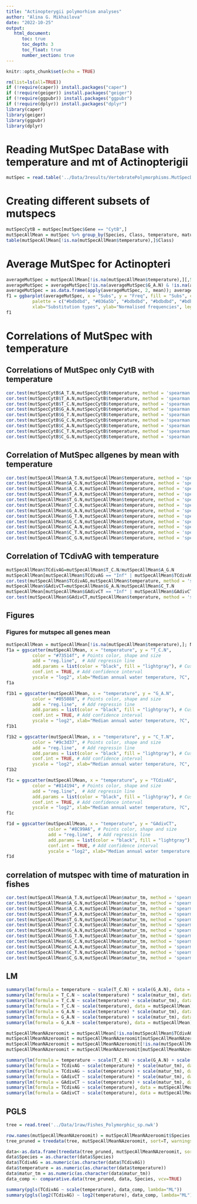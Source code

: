 ```yaml
---
title: "Actinopterygii polymorhism analyses"
author: "Alina G. Mikhailova"
date: "2022-10-25"
output:    
   html_document:
      toc: true
      toc_depth: 3
      toc_float: true
      number_section: true
---
```


```r
knitr::opts_chunk$set(echo = TRUE)
```

```r
rm(list=ls(all=TRUE))
if (!require(caper)) install.packages("caper")
if (!require(geiger)) install.packages("geiger")
if (!require(ggpubr)) install.packages("ggpubr")
if (!require(dplyr)) install.packages("dplyr")
library(caper)
library(geiger)
library(ggpubr)
library(dplyr)
```

# Reading MutSpec DataBase with temperature and mt of Actinopterigii 

```r
mutSpec = read.table('../Data/3results/VertebratePolymorphisms.MutSpecData.txt', header = TRUE)
```

# Creating different subsets of mutspecs
```r
mutSpecCytB = mutSpec[mutSpec$Gene == "CytB",]
mutSpecAllMean = mutSpec %>% group_by(Species, Class, temperature, matur_tm); mutSpecAllMean = mutSpecAllMean %>% summarise(A_C.N=mean(A_C.N), A_G.N=mean(A_G.N), A_T.N=mean(A_T.N), C_A.N=mean(C_A.N), C_G.N=mean(C_G.N), C_T.N=mean(C_T.N), G_A.N=mean(G_A.N), G_C.N=mean(G_C.N), G_T.N=mean(G_T.N), T_A.N=mean(T_A.N), T_C.N=mean(T_C.N), T_G.N=mean(T_G.N))
table(mutSpecAllMean[!is.na(mutSpecAllMean$temperature),]$Class)
```
# Average MutSpec for Actinopteri
```r
averageMutSpec = mutSpecAllMean[!is.na(mutSpecAllMean$temperature),][,5:16]; summary(averageMutSpec)
averageMutSpec = averageMutSpec[!is.na(averageMutSpec$G_A.N) & !is.na(averageMutSpec$G_C.N) & !is.na(averageMutSpec$G_T.N),]; summary(averageMutSpec)
averageMutSpec = as.data.frame(apply(averageMutSpec, 2, mean)); averageMutSpec$Subs = row.names(averageMutSpec); names(averageMutSpec) = c("Freq", "Subs")
f1 = ggbarplot(averageMutSpec, x = "Subs", y = "Freq", fill = "Subs", color = "Subs",
          palette = c("#bdbdbd", "#036a5b", "#bdbdbd", "#bdbdbd", "#bdbdbd", "#9c3d37", "#055088", "#bdbdbd", "#bdbdbd", "#bdbdbd", "#73514f", "#bdbdbd"), 
          xlab="Substitution types", ylab="Normalised frequencies", legend = "none")  
f1
```

# Correlations of MutSpec with temperature
## Correlations of MutSpec only CytB with temperature

```r
cor.test(mutSpecCytB$A_T.N,mutSpecCytB$temperature, method = 'spearman')   
cor.test(mutSpecCytB$T_A.N,mutSpecCytB$temperature, method = 'spearman')   
cor.test(mutSpecCytB$T_C.N,mutSpecCytB$temperature, method = 'spearman')       
cor.test(mutSpecCytB$G_A.N,mutSpecCytB$temperature, method = 'spearman')    
cor.test(mutSpecCytB$G_T.N,mutSpecCytB$temperature, method = 'spearman')    
cor.test(mutSpecCytB$G_C.N,mutSpecCytB$temperature, method = 'spearman')    
cor.test(mutSpecCytB$C_A.N,mutSpecCytB$temperature, method = 'spearman')     
cor.test(mutSpecCytB$C_T.N,mutSpecCytB$temperature, method = 'spearman')     
cor.test(mutSpecCytB$C_G.N,mutSpecCytB$temperature, method = 'spearman')    
```

## Correlation of MutSpec allgenes by mean with temperature


```r
cor.test(mutSpecAllMean$A_T.N,mutSpecAllMean$temperature, method = 'spearman')   
cor.test(mutSpecAllMean$A_G.N,mutSpecAllMean$temperature, method = 'spearman')      
cor.test(mutSpecAllMean$A_C.N,mutSpecAllMean$temperature, method = 'spearman')      
cor.test(mutSpecAllMean$T_A.N,mutSpecAllMean$temperature, method = 'spearman')   
cor.test(mutSpecAllMean$T_G.N,mutSpecAllMean$temperature, method = 'spearman')   
cor.test(mutSpecAllMean$T_C.N,mutSpecAllMean$temperature, method = 'spearman')       
cor.test(mutSpecAllMean$G_A.N,mutSpecAllMean$temperature, method = 'spearman')    
cor.test(mutSpecAllMean$G_T.N,mutSpecAllMean$temperature, method = 'spearman')    
cor.test(mutSpecAllMean$G_C.N,mutSpecAllMean$temperature, method = 'spearman')    
cor.test(mutSpecAllMean$C_A.N,mutSpecAllMean$temperature, method = 'spearman')     
cor.test(mutSpecAllMean$C_T.N,mutSpecAllMean$temperature, method = 'spearman')     
cor.test(mutSpecAllMean$C_G.N,mutSpecAllMean$temperature, method = 'spearman')   
```
## Correlation of TCdivAG with temperature

```r
mutSpecAllMean$TCdivAG=mutSpecAllMean$T_C.N/mutSpecAllMean$A_G.N
mutSpecAllMean[mutSpecAllMean$TCdivAG == "Inf" | mutSpecAllMean$TCdivAG == "NaN",]$TCdivAG = NA
cor.test(mutSpecAllMean$TCdivAG,mutSpecAllMean$temperature, method = 'spearman')
mutSpecAllMean$GAdivCT=mutSpecAllMean$G_A.N/mutSpecAllMean$C_T.N
mutSpecAllMean[mutSpecAllMean$GAdivCT == "Inf" | mutSpecAllMean$GAdivCT == "NaN" | is.na(mutSpecAllMean$GAdivCT),]$GAdivCT = NA
cor.test(mutSpecAllMean$GAdivCT,mutSpecAllMean$temperature, method = 'spearman')
```
## Figures
### Figures for mutspec all genes mean

```r
mutSpecAllMean = mutSpecAllMean[!is.na(mutSpecAllMean$temperature),]; N = as.character(paste("N", nrow(mutSpecAllMean), sep="")) #delete NA
f1a = ggscatter(mutSpecAllMean, x = "temperature", y = "T_C.N",
          color = "#73514f", # Points color, shape and size
          add = "reg.line",  # Add regressin line
          add.params = list(color = "black", fill = "lightgray"), # Customize reg. line
          conf.int = TRUE, # Add confidence interval
          yscale = "log2", xlab="Median annual water temperature, ?C", ylab="log2 AH>GH") + stat_cor(method = "spearman", aes(label = paste(..r.label.., ..p.label.., ..N.., sep = "~`,`~")))
f1a
```

```r
f1b1 = ggscatter(mutSpecAllMean, x = "temperature", y = "G_A.N",
          color = "#055088", # Points color, shape and size
          add = "reg.line",  # Add regressin line
          add.params = list(color = "black", fill = "lightgray"), # Customize reg. line
          conf.int = TRUE, # Add confidence interval
          yscale = "log2", xlab="Median annual water temperature, ?C", ylab="log2 CH>TH")+ stat_cor(method = "spearman", aes(label = paste(..r.label.., ..p.label.., ..N.., sep = "~`,`~")))
f1b1
```   

```r
f1b2 = ggscatter(mutSpecAllMean, x = "temperature", y = "C_T.N",
          color = "#9c3d37", # Points color, shape and size
          add = "reg.line",  # Add regressin line
          add.params = list(color = "black", fill = "lightgray"), # Customize reg. line
          conf.int = TRUE, # Add confidence interval
          yscale = "log2", xlab="Median annual water temperature, ?C", ylab="log2 GH>AH")+ stat_cor(method = "spearman", aes(label = paste(..r.label.., ..p.label.., ..N.., sep = "~`,`~")))
f1b2
```       

```r
f1c = ggscatter(mutSpecAllMean, x = "temperature", y = "TCdivAG",
          color = "#814194", # Points color, shape and size
          add = "reg.line",  # Add regressin line
          add.params = list(color = "black", fill = "lightgray"), # Customize reg. line
          conf.int = TRUE, # Add confidence interval
          yscale = "log2", xlab="Median annual water temperature, ?C", ylab="log2 A_GdivT_C")+ stat_cor(method = "spearman", aes(label = paste(..r.label.., ..p.label.., ..N.., sep = "~`,`~")))
f1c
``` 
```r
f1d = ggscatter(mutSpecAllMean, x = "temperature", y = "GAdivCT",
                color = "#8C99A6", # Points color, shape and size
                add = "reg.line",  # Add regressin line
                add.params = list(color = "black", fill = "lightgray"), # Customize reg. line
                conf.int = TRUE, # Add confidence interval
                yscale = "log2", xlab="Median annual water temperature, ?C", ylab="log2 C_TdivG_A")+ stat_cor(method = "spearman", aes(label = paste(..r.label.., ..p.label.., ..N.., sep = "~`,`~")))
f1d
``` 


## correlation of mutspec with time of maturation in fishes

```r
cor.test(mutSpecAllMean$A_T.N,mutSpecAllMean$matur_tm, method = 'spearman')   
cor.test(mutSpecAllMean$A_G.N,mutSpecAllMean$matur_tm, method = 'spearman')      
cor.test(mutSpecAllMean$A_C.N,mutSpecAllMean$matur_tm, method = 'spearman')      
cor.test(mutSpecAllMean$T_A.N,mutSpecAllMean$matur_tm, method = 'spearman')   
cor.test(mutSpecAllMean$T_G.N,mutSpecAllMean$matur_tm, method = 'spearman')   
cor.test(mutSpecAllMean$T_C.N,mutSpecAllMean$matur_tm, method = 'spearman')       
cor.test(mutSpecAllMean$G_A.N,mutSpecAllMean$matur_tm, method = 'spearman')    
cor.test(mutSpecAllMean$G_T.N,mutSpecAllMean$matur_tm, method = 'spearman')    
cor.test(mutSpecAllMean$G_C.N,mutSpecAllMean$matur_tm, method = 'spearman')    
cor.test(mutSpecAllMean$C_A.N,mutSpecAllMean$matur_tm, method = 'spearman')     
cor.test(mutSpecAllMean$C_T.N,mutSpecAllMean$matur_tm, method = 'spearman')     
cor.test(mutSpecAllMean$C_G.N,mutSpecAllMean$matur_tm, method = 'spearman') 
```
## LM
```r
summary(lm(formula = temperature ~ scale(T_C.N) + scale(G_A.N), data = mutSpecAllMean))
summary(lm(formula = T_C.N ~ scale(temperature) * scale(matur_tm), data = mutSpecAllMean))
summary(lm(formula = T_C.N ~ scale(temperature) + scale(matur_tm), data = mutSpecAllMean))
summary(lm(formula = T_C.N ~ scale(temperature), data = mutSpecAllMean))
summary(lm(formula = G_A.N ~ scale(temperature) * scale(matur_tm), data = mutSpecAllMean))
summary(lm(formula = G_A.N ~ scale(temperature) + scale(matur_tm), data = mutSpecAllMean))
summary(lm(formula = G_A.N ~ scale(temperature), data = mutSpecAllMean))

mutSpecAllMeanNAzeroomit = mutSpecAllMean[!is.na(mutSpecAllMean$TCdivAG),]
mutSpecAllMeanNAzeroomit = mutSpecAllMeanNAzeroomit[mutSpecAllMeanNAzeroomit$TCdivAG != 0,]
mutSpecAllMeanNAzeroomit = mutSpecAllMeanNAzeroomit[!is.na(mutSpecAllMeanNAzeroomit$GAdivCT),]
mutSpecAllMeanNAzeroomit = mutSpecAllMeanNAzeroomit[mutSpecAllMeanNAzeroomit$GAdivCT != 0,]

summary(lm(formula = temperature ~ scale(T_C.N) + scale(G_A.N) + scale(TCdivAG) + scale(GAdivCT), data = mutSpecAllMeanNAzeroomit))
summary(lm(formula = TCdivAG ~ scale(temperature) * scale(matur_tm), data = mutSpecAllMeanNAzeroomit))
summary(lm(formula = TCdivAG ~ scale(temperature) + scale(matur_tm), data = mutSpecAllMeanNAzeroomit))
summary(lm(formula = GAdivCT ~ scale(temperature) * scale(matur_tm), data = mutSpecAllMeanNAzeroomit))
summary(lm(formula = GAdivCT ~ scale(temperature) + scale(matur_tm), data = mutSpecAllMeanNAzeroomit))
summary(lm(formula = TCdivAG ~ scale(temperature), data = mutSpecAllMeanNAzeroomit))
summary(lm(formula = GAdivCT ~ scale(temperature), data = mutSpecAllMeanNAzeroomit))

``` 
## PGLS
```r
tree = read.tree('../Data/1raw/Fishes_Polymorphic_sp.nwk')

row.names(mutSpecAllMeanNAzeroomit) = mutSpecAllMeanNAzeroomit$Species
tree_pruned = treedata(tree, mutSpecAllMeanNAzeroomit, sort=T, warnings=T)$phy

data<-as.data.frame(treedata(tree_pruned, mutSpecAllMeanNAzeroomit, sort=T, warnings=T)$data)
data$Species = as.character(data$Species)
data$TCdivAG = as.numeric(as.character(data$TCdivAG))
data$temperature = as.numeric(as.character(data$temperature))
data$matur_tm = as.numeric(as.character(data$matur_tm))
data_comp <- comparative.data(tree_pruned, data, Species, vcv=TRUE)

summary(pgls(TCdivAG ~ scale(temperature), data_comp, lambda="ML"))
summary(pgls(log2(TCdivAG) ~ log2(temperature), data_comp, lambda="ML"))
```